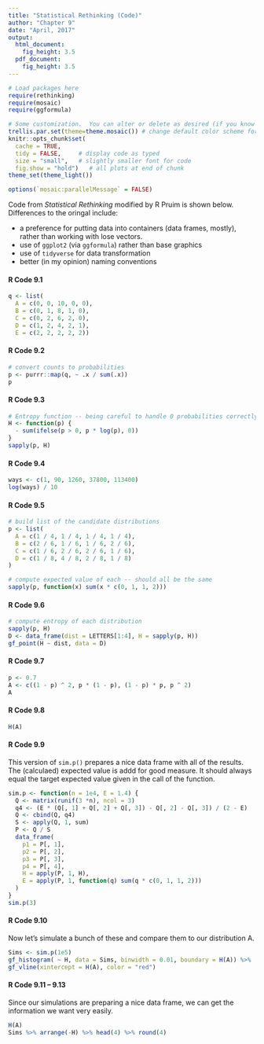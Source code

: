 ```yaml
---
title: "Statistical Rethinking (Code)"
author: "Chapter 9"
date: "April, 2017"
output:
  html_document: 
    fig_height: 3.5
  pdf_document: 
    fig_height: 3.5
---
```


```r
# Load packages here 
require(rethinking)
require(mosaic)   
require(ggformula)

# Some customization.  You can alter or delete as desired (if you know what you are doing).
trellis.par.set(theme=theme.mosaic()) # change default color scheme for lattice
knitr::opts_chunk$set(
  cache = TRUE,
  tidy = FALSE,     # display code as typed
  size = "small",   # slightly smaller font for code
  fig.show = "hold")   # all plots at end of chunk
theme_set(theme_light())

options(`mosaic:parallelMessage` = FALSE)
```


Code from *Statistical Rethinking* modified by R Pruim is shown below.  Differences to the oringal include:

  * a preference for putting data into containers (data frames, mostly), rather than working with lose vectors.
  * use of `ggplot2` (via `ggformula`) rather than base graphics
  * use of `tidyverse` for data transformation
  * better (in my opinion) naming conventions
  
  
#### R Code 9.1

```r
q <- list(
  A = c(0, 0, 10, 0, 0),
  B = c(0, 1, 8, 1, 0),
  C = c(0, 2, 6, 2, 0),
  D = c(1, 2, 4, 2, 1),
  E = c(2, 2, 2, 2, 2))
```


#### R Code 9.2

```r
# convert counts to probabilities
p <- purrr::map(q, ~ .x / sum(.x))
p
```

#### R Code 9.3

```r
# Entropy function -- being careful to handle 0 probabilities correctly
H <- function(p) {
  - sum(ifelse(p > 0, p * log(p), 0))
}
sapply(p, H)
```

#### R Code 9.4

```r
ways <- c(1, 90, 1260, 37800, 113400)
log(ways) / 10
```

#### R Code 9.5

```r
# build list of the candidate distributions
p <- list(
  A = c(1 / 4, 1 / 4, 1 / 4, 1 / 4),
  B = c(2 / 6, 1 / 6, 1 / 6, 2 / 6),
  C = c(1 / 6, 2 / 6, 2 / 6, 1 / 6),
  D = c(1 / 8, 4 / 8, 2 / 8, 1 / 8)
)

# compute expected value of each -- should all be the same
sapply(p, function(x) sum(x * c(0, 1, 1, 2)))
```

#### R Code 9.6

```r
# compute entropy of each distribution
sapply(p, H)
D <- data_frame(dist = LETTERS[1:4], H = sapply(p, H))
gf_point(H ~ dist, data = D) 
```

#### R Code 9.7

```r
p <- 0.7
A <- c((1 - p) ^ 2, p * (1 - p), (1 - p) * p, p ^ 2)
A
```

#### R Code 9.8

```r
H(A)
```

#### R Code 9.9

This version of `sim.p()` prepares a nice data frame with all of the results.
The (calculaed) expected value is addd for good measure.  It should always 
equal the target expected value given in the call of the function.

```r
sim.p <- function(n = 1e4, E = 1.4) {
  Q <- matrix(runif(3 *n), ncol = 3) 
  q4 <- (E * (Q[, 1] + Q[, 2] + Q[, 3]) - Q[, 2] - Q[, 3]) / (2 - E)
  Q <- cbind(Q, q4)
  S <- apply(Q, 1, sum)
  P <- Q / S
  data_frame(
    p1 = P[, 1], 
    p2 = P[, 2],
    p3 = P[, 3],
    p4 = P[, 4],
    H = apply(P, 1, H),
    E = apply(P, 1, function(q) sum(q * c(0, 1, 1, 2)))
  )
}
sim.p(3)
```

#### R Code 9.10

Now let's simulate a bunch of these and compare them to our distribution A.

```r
Sims <- sim.p(1e5)
gf_histogram( ~ H, data = Sims, binwidth = 0.01, boundary = H(A)) %>% 
gf_vline(xintercept = H(A), color = "red")
```


#### R Code 9.11 -- 9.13

Since our simulations are preparing a nice data frame, we can 
get the information we want very easily.

```r
H(A)
Sims %>% arrange(-H) %>% head(4) %>% round(4)
```
